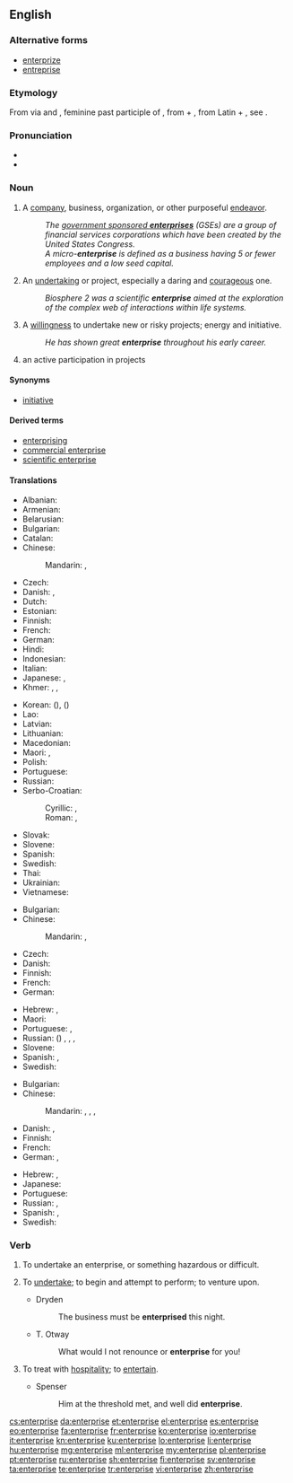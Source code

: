 ==English==
{{wikipedia}}

===Alternative forms===
* [[enterprize]] {{qualifier|chiefly archaic}}
* [[entreprise]] {{qualifier|chiefly archaic}}

===Etymology===
From {{etyl|fro|en}} via {{etyl|enm|en}} and {{etyl|frm|en}} {{m|frm|entreprise}}, feminine past participle of {{m|fro|entreprendre||to undertake}}, from {{m|frm|entre||in between}} + {{m|fro|prendre||to take}}, from Latin {{m|la|inter}} + {{m|la|prehendō}}, see {{m|en|prehensile}}.

===Pronunciation===
* {{IPA|/ˈɛntɹ̩pɹɑjz/|[ˈɛɾ̃ɹ̩pɹɑjz]|lang=en}}
* {{audio|en-us-enterprise.ogg|Audio (US)|lang=en}}

===Noun===
{{en-noun}}

# A [[company]], business, organization, or other purposeful [[endeavor]].
#: ''The [[wikipedia:government sponsored enterprises|government sponsored '''enterprises''']] (GSEs) are a group of financial services corporations which have been created by the United States Congress.''
#: ''A micro-'''enterprise''' is defined as a business having 5 or fewer employees and a low seed capital.''
# An [[undertaking]] or project, especially a daring and [[courageous]] one.
#: ''Biosphere 2 was a scientific '''enterprise''' aimed at the exploration of the complex web of interactions within life systems.''
# A [[willingness]] to undertake new or risky projects; energy and initiative.
#: ''He has shown great '''enterprise''' throughout his early career.''
# an active participation in projects

====Synonyms====
* [[initiative]]

====Derived terms====
* [[enterprising]]
* [[commercial enterprise]]
* [[scientific enterprise]]

====Translations====
{{trans-top|company, business, organization, or endeavor}}
* Albanian: {{t+|sq|ndërmarrje|f}}
* Armenian: {{t+|hy|ձեռնարկություն}}
* Belarusian: {{t|be|прадпрые́мства|n|sc=Cyrl}}
* Bulgarian: {{t+|bg|предприя́тие|n|sc=Cyrl}}
* Catalan: {{t|ca|empresa|f}}
* Chinese:
*: Mandarin: {{t+|cmn|企業|sc=Hani}}, {{t+|cmn|企业|tr=qǐyè|sc=Hani}}
* Czech: {{t+|cs|podnik|m}}
* Danish: {{t+|da|virksomhed}}, {{t|da|foretagende}}
* Dutch: {{t+|nl|onderneming|f}}
* Estonian: {{t|et|ettevõte}}
* Finnish: {{t+|fi|yritys}}
* French: {{t+|fr|entreprise|f}}
* German: {{t+|de|Unternehmen|n}}
* Hindi: {{t|hi|उद्यम|m|sc=Deva}}
* Indonesian: {{t|id|badan usaha}}
* Italian: {{t+|it|impresa|f}}
* Japanese: {{t+|ja|企業|tr=きぎょう, kigyō|sc=Jpan}}, {{t+|ja|事業|tr=じぎょう, jigyō|sc=Jpan}}
* Khmer: {{t|km|ក្រុមហ៊ុន|tr=krom-hun|sc=Khmr}}, {{t|km|សហគ្រាស|tr=sa’ha’krieh|sc=Khmr}}, {{t|km|ឧស្សាហកម្ម|tr=uhsaaha kam|sc=Khmr}}
{{trans-mid}}
* Korean: {{t+|ko|사업|sc=Kore}} ({{t+|ko|事業|sc=Kore}}), {{t+|ko|기업|sc=Kore}} ({{t+|ko|企業|sc=Kore}})
* Lao: {{t+|lo|ທຸລະກິດ|sc=Laoo}}
* Latvian: {{t+|lv|uzņēmums|m}}
* Lithuanian: {{t+|lt|įmonė|f}}
* Macedonian: {{t|mk|претприја́тие|n|sc=Cyrl}}
* Maori: {{t|mi|hinonga}}, {{t|mi|pakihi}}
* Polish: {{t+|pl|przedsiębiorstwo|n}}
* Portuguese: {{t+|pt|empresa|f}}
* Russian: {{t+|ru|предприя́тие|n}}
* Serbo-Croatian:
*: Cyrillic: {{t|sh|предузеће|n}}, {{t|sh|подузеће|n}}
*: Roman: {{t|sh|preduzeće|n}}, {{t+|sh|poduzeće|n}}
* Slovak: {{t|sk|podnik|m}}
* Slovene: {{t|sl|podjetje|n}}
* Spanish: {{t+|es|empresa|f}}
* Swedish: {{t+|sv|företag|n}}
* Thai: {{t|th|ธุรกิจ|tr=tú-rá-gìt|sc=Thai}}
* Ukrainian: {{t+|uk|підприє́мство|n|sc=Cyrl}}
* Vietnamese: {{t+|vi|xí nghiệp}}
{{trans-bottom}}

{{trans-top|undertaking, especially a daring and courageous one}}
* Bulgarian: {{t+|bg|предприемчивост|f|sc=Cyrl}}
* Chinese:
*: Mandarin: {{t+|cmn|事業|sc=Hani}}, {{t+|cmn|事业|tr=shìyè|sc=Hani}}
* Czech: {{t+|cs|podnik|m}}
* Danish: {{t|da|bedrift}}
* Finnish: {{t+|fi|hanke}}
* French: {{t+|fr|venture|f}}
* German: {{t+|de|Unterfangen|n}}
{{trans-mid}}
* Hebrew: {{t+|he|מבצע|tr=mivtsa}}, {{t|he|יזמה|tr=yozma}}
* Maori: {{t|mi|hinonga}}
* Portuguese: {{t+|pt|empreendimento}}, {{t|pt|empreitada|f}}
* Russian: ({{l|ru|рискованный}}) {{t+|ru|прое́кт|m|tr=proékt}}, {{t+|ru|начина́ние|n}}, {{t+|ru|зате́я|f}}, {{t+|ru|предприя́тие|n}}
* Slovene: {{t|sl|podvig|m}}
* Spanish: {{t+|es|empresa}}, {{t|es|emprendimiento}}
* Swedish: {{t|sv|vågstycke|n}}
{{trans-bottom}}

{{trans-top|willingness to undertake projects, energy and initiative}}
* Bulgarian: {{t+|bg|инициати́ва|f|sc=Cyrl}}
* Chinese:
*: Mandarin: {{t|cmn|事業心|sc=Hani}}, {{t+|cmn|事业心|tr=shìyèxīn|sc=Hani}}, {{t+|cmn|進取心|sc=Hani}}, {{t|cmn|进取心|tr=jìnqǔxīn|sc=Hani}}
* Danish: {{t|da|foretagsomhed}}, {{t|da|initiativ}}
* Finnish: {{t+|fi|yritteliäisyys}}
* French: {{t+|fr|initiative|f}}
* German: {{t|de|Unternehmungsgeist|m}}, {{t|de|Unternehmungslust|f}}
{{trans-mid}}
* Hebrew: {{t|he|יזמות|tr=yazamut}}, {{t|he|יזמה|tr=yozma}}
* Japanese: {{t|ja|冒険心|tr=ぼうけんしん, bōkenshin}}
* Portuguese: {{t+|pt|iniciativa|f}}
* Russian: {{t+|ru|предприи́мчивость|f}}, {{t+|ru|инициати́ва|f}}
* Spanish: {{t+|es|empuje}}, {{t+|es|iniciativa}}
* Swedish: {{t|sv|vågstycke|c}}
{{trans-bottom}}

===Verb===
{{en-verb|enterpris}}

# {{label|en|intransitive}} To undertake an enterprise, or something hazardous or difficult.
#: {{rfquotek|Alexander Pope}}
# {{label|en|transitive}} To [[undertake]]; to begin and attempt to perform; to venture upon.
#* Dryden
#*: The business must be '''enterprised''' this night.
#* T. Otway
#*: What would I not renounce or '''enterprise''' for you!
# {{label|en|transitive}} To treat with [[hospitality]]; to [[entertain]].
#* Spenser
#*: Him at the threshold met, and well did '''enterprise'''.

{{Webster 1913}}

[[cs:enterprise]]
[[da:enterprise]]
[[et:enterprise]]
[[el:enterprise]]
[[es:enterprise]]
[[eo:enterprise]]
[[fa:enterprise]]
[[fr:enterprise]]
[[ko:enterprise]]
[[io:enterprise]]
[[it:enterprise]]
[[kn:enterprise]]
[[ku:enterprise]]
[[lo:enterprise]]
[[li:enterprise]]
[[hu:enterprise]]
[[mg:enterprise]]
[[ml:enterprise]]
[[my:enterprise]]
[[pl:enterprise]]
[[pt:enterprise]]
[[ru:enterprise]]
[[sh:enterprise]]
[[fi:enterprise]]
[[sv:enterprise]]
[[ta:enterprise]]
[[te:enterprise]]
[[tr:enterprise]]
[[vi:enterprise]]
[[zh:enterprise]]